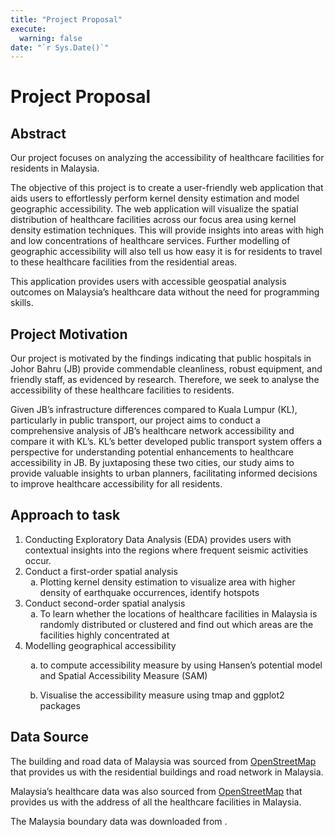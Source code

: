```yaml
---
title: "Project Proposal"
execute: 
  warning: false
date: "`r Sys.Date()`"
---
```


# Project Proposal

## Abstract

Our project focuses on analyzing the accessibility of healthcare facilities for residents in Malaysia. 

The objective of this project is to create a user-friendly web application that aids users to effortlessly perform kernel density estimation and model geographic accessibility. The web application will visualize the spatial distribution of healthcare facilities across our focus area using kernel density estimation techniques. This will provide insights into areas with high and low concentrations of healthcare services. Further modelling of geographic accessibility will also tell us how easy it is for residents to travel to these healthcare facilities from the residential areas.

This application provides users with accessible geospatial analysis outcomes on Malaysia’s healthcare data without the need for programming skills.

## Project Motivation

Our project is motivated by the findings indicating that public hospitals in Johor Bahru (JB) provide commendable cleanliness, robust equipment, and friendly staff, as evidenced by research. Therefore, we seek to analyse the accessibility of these healthcare facilities to residents. 

Given JB's infrastructure differences compared to Kuala Lumpur (KL), particularly in public transport, our project aims to conduct a comprehensive analysis of JB's healthcare network accessibility and compare it with KL's. KL's better developed public transport system offers a perspective for understanding potential enhancements to healthcare accessibility in JB. By juxtaposing these two cities, our study aims to provide valuable insights to urban planners, facilitating informed decisions to improve healthcare accessibility for all residents.

## Approach to task

1.  Conducting Exploratory Data Analysis (EDA) provides users with contextual insights into the regions where frequent seismic activities occur.
2.  Conduct a first-order spatial analysis
    a.  Plotting kernel density estimation to visualize area with higher density of earthquake occurrences, identify hotspots
3.  Conduct second-order spatial analysis
    a.  To learn whether the locations of healthcare facilities in Malaysia is randomly distributed or clustered and find out which areas are the facilities highly concentrated at
4.  Modelling geographical accessibility
    a.  to compute accessibility measure by using Hansen’s potential model and Spatial Accessibility Measure (SAM)

    b.  Visualise the accessibility measure using tmap and ggplot2 packages

## Data Source

The building and road data of Malaysia was sourced from [OpenStreetMap](https://download.geofabrik.de/asia/malaysia-singapore-brunei.html) that provides us with the residential buildings and road network in Malaysia.

Malaysia’s healthcare data was also sourced from [OpenStreetMap](https://data.humdata.org/dataset/hotosm_mys_health_facilities) that provides us with the address of all the healthcare facilities in Malaysia.

The Malaysia boundary data was downloaded from .
